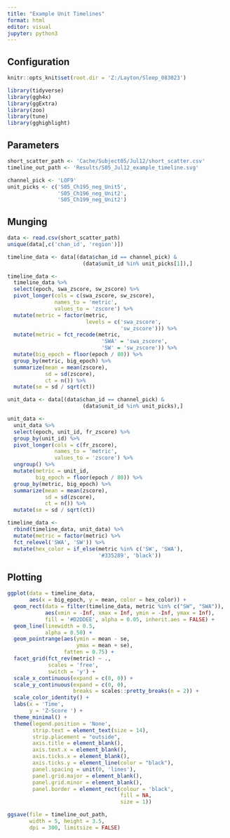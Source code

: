 ---
title: "Example Unit Timelines"
format: html
editor: visual
jupyter: python3
---

## Configuration

```{r, setup, include = FALSE}
knitr::opts_knit$set(root.dir = 'Z:/Layton/Sleep_083023')
```

```{r}
library(tidyverse)
library(ggh4x)
library(ggExtra)
library(zoo)
library(tune)
library(gghighlight)
```

## Parameters

```{r}
short_scatter_path <- 'Cache/Subject05/Jul12/short_scatter.csv'
timeline_out_path <- 'Results/S05_Jul12_example_timeline.svg'

channel_pick <- 'LOF9'
unit_picks <- c('S05_Ch195_neg_Unit5',
                'S05_Ch196_neg_Unit2',
                'S05_Ch199_neg_Unit2')
```

## Munging

```{r}
data <- read.csv(short_scatter_path)
unique(data[,c('chan_id', 'region')])
```

```{r}
timeline_data <- data[(data$chan_id == channel_pick) & 
                        (data$unit_id %in% unit_picks[1]),]

timeline_data <- 
  timeline_data %>%
  select(epoch, swa_zscore, sw_zscore) %>%
  pivot_longer(cols = c(swa_zscore, sw_zscore),
               names_to = 'metric',
               values_to = 'zscore') %>%
  mutate(metric = factor(metric,
                         levels = c('swa_zscore',
                                    'sw_zscore'))) %>%
  mutate(metric = fct_recode(metric, 
                              'SWA' = 'swa_zscore', 
                              'SW' = 'sw_zscore')) %>%
  mutate(big_epoch = floor(epoch / 80)) %>%
  group_by(metric, big_epoch) %>%
  summarize(mean = mean(zscore),
            sd = sd(zscore),
            ct = n()) %>%
  mutate(se = sd / sqrt(ct))
```

```{r}
unit_data <- data[(data$chan_id == channel_pick) & 
                        (data$unit_id %in% unit_picks),]

unit_data <- 
  unit_data %>%
  select(epoch, unit_id, fr_zscore) %>%
  group_by(unit_id) %>%
  pivot_longer(cols = c(fr_zscore),
               names_to = 'metric',
               values_to = 'zscore') %>%
  ungroup() %>%
  mutate(metric = unit_id,
         big_epoch = floor(epoch / 80)) %>% 
  group_by(metric, big_epoch) %>%
  summarize(mean = mean(zscore),
            sd = sd(zscore),
            ct = n()) %>%
  mutate(se = sd / sqrt(ct))
```

```{r}
timeline_data <- 
  rbind(timeline_data, unit_data) %>%
  mutate(metric = factor(metric) %>% 
  fct_relevel('SWA', 'SW')) %>% 
  mutate(hex_color = if_else(metric %in% c('SW', 'SWA'), 
                             '#335289', 'black'))
```

## Plotting

```{r}
ggplot(data = timeline_data, 
       aes(x = big_epoch, y = mean, color = hex_color)) +
  geom_rect(data = filter(timeline_data, metric %in% c("SW", "SWA")),
            aes(xmin = -Inf, xmax = Inf, ymin = -Inf, ymax = Inf),
            fill = '#D2DDEE', alpha = 0.05, inherit.aes = FALSE) +
  geom_line(linewidth = 0.5,
            alpha = 0.50) +
  geom_pointrange(aes(ymin = mean - se, 
                      ymax = mean + se),
                  fatten = 0.75) + 
  facet_grid(fct_rev(metric) ~ ., 
             scales = 'free', 
             switch = 'y') + 
  scale_x_continuous(expand = c(0, 0)) +
  scale_y_continuous(expand = c(0, 0),
                     breaks = scales::pretty_breaks(n = 2)) +
  scale_color_identity() + 
  labs(x = 'Time', 
       y = 'Z-Score ') +
  theme_minimal() + 
  theme(legend.position = 'None', 
        strip.text = element_text(size = 14),
        strip.placement = "outside",
        axis.title = element_blank(),
        axis.text.x = element_blank(),
        axis.ticks.x = element_blank(),
        axis.ticks.y = element_line(color = "black"),
        panel.spacing = unit(0, 'lines'),
        panel.grid.major = element_blank(),
        panel.grid.minor = element_blank(),
        panel.border = element_rect(colour = 'black', 
                                    fill = NA, 
                                    size = 1))
```

```{r}
ggsave(file = timeline_out_path, 
       width = 5, height = 3.5, 
       dpi = 300, limitsize = FALSE)
```
